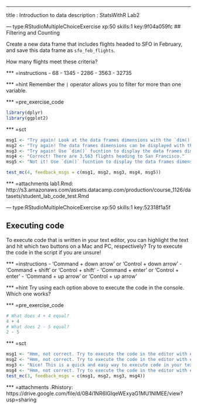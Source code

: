 ---
title       : Introduction to data
description : StatsWithR Lab2

--- type:RStudioMultipleChoiceExercise xp:50 skills:1 key:9f04a059fc
## Filtering and Counting

Create a new data frame that includes flights headed to SFO in February, and save 
this data frame as `sfo_feb_flights`. <p>How many flights meet these criteria?<p/>

*** =instructions
- 68 
- 1345
- 2286
- 3563
- 32735

*** =hint
Remember the `|` operator allows you to filter for more than one variable. 

*** =pre_exercise_code
```r
library(dplyr)
library(ggplot2)

```

*** =sct
```r
msg1 <- "Try again! Look at the data frames dimensions with the `dim()` fucntion."
msg2 <- "Try again! The data frames dimensions can be displayed with the `dim()` fucntion." 
msg3 <- "Try again! Use `dim()` fucntion to display the data frames dimensions."
msg4 <- "Correct! There are 3,563 flights heading to San Francisco."
msg5 <- "Not it! Use `dim()` fucntion to display the data frames dimensions."

test_mc(4, feedback_msgs = c(msg1, msg2, msg3, msg4, msg5))
```
*** =attachments
lab1.Rmd: http://s3.amazonaws.com/assets.datacamp.com/production/course_1126/datasets/student_lab_code_test.Rmd

--- type:RStudioMultipleChoiceExercise xp:50 skills:1 key:52318f1a5f
 
## Executing code
To execute code that is written in your text editor, you can highlight the text and hit which two buttons on a Mac and PC, respectively? Try to execute the code in the script if you are unsure!
 
*** =instructions
- 'Command + down arrow' or 'Control + down arrow'
- 'Command + shift' or 'Control + shift'
- 'Command + enter' or 'Control + enter'
- 'Command + up arrow' or 'Control + up arrow'
 
*** =hint
Try using each option above to execute the code in the console. Which one works?
 
*** =pre_exercise_code
```r
# What does 4 + 4 equal?
4 + 4
# What does 2 - 5 equal?
2 - 5
```
 
*** =sct
```r
msg1 <- "Hmm, not correct. Try to execute the code in the editor with each option."
msg2 <- "Hmm, not correct. Try to execute the code in the editor with each option."
msg3 <- "Nice! This is a quick and easy way to execute code in your text editor!"
msg4 <- "Hmm, not correct. Try to execute the code in the editor with each option."
test_mc(3, feedback_msgs = c(msg1, msg2, msg3, msg4))
```
 
*** =attachments
.Rhistory: https://drive.google.com/file/d/0B4i1NR6IGIqeWExyaG1MU1NIMEE/view?usp=sharing
